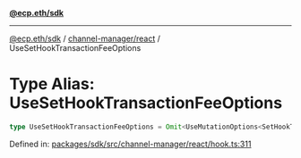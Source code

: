 [**@ecp.eth/sdk**](../../../index.mdx)

***

[@ecp.eth/sdk](/sdk-reference/index.mdx) / [channel-manager/react](/sdk-reference/channel-manager/react/index.mdx) / UseSetHookTransactionFeeOptions

# Type Alias: UseSetHookTransactionFeeOptions

```ts
type UseSetHookTransactionFeeOptions = Omit<UseMutationOptions<SetHookTransactionFeeResult, Error, UseSetHookTransactionFeeParams>, "mutationFn">;
```

Defined in: [packages/sdk/src/channel-manager/react/hook.ts:311](https://github.com/ecp-eth/comments-monorepo/blob/main/packages/sdk/src/channel-manager/react/hook.ts#L311)
